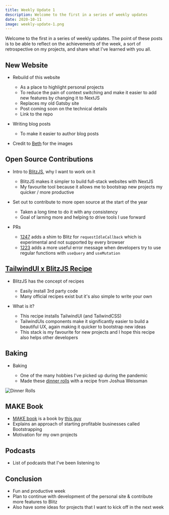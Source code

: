```yaml
---
title: Weekly Update 1
description: Welcome to the first in a series of weekly updates
date: 2020-10-11
image: weekly-update-1.png
---
```


Welcome to the first in a series of weekly updates. The point of these posts is to be able to reflect on the achievements of the week, a sort of retrospective on my projects, and share what I've learned with you all.

## New Website

- Rebuild of this website

  - As a place to highlight personal projects
  - To reduce the pain of context switching and make it easier to add new features by changing it to NextJS
  - Replaces my old Gatsby site
  - Post coming soon on the technical details
  - Link to the repo

- Writing blog posts

  - To make it easier to author blog posts

- Credit to [Beth](https://bethdavenport.design) for the images

## Open Source Contributions

- Intro to [BlitzJS](https://blitzjs.com/), why I want to work on it

  - BlitzJS makes it simpler to build full-stack websites with NextJS
  - My favourite tool because it allows me to bootstrap new projects my quicker / more productive

- Set out to contribute to more open source at the start of the year

  - Taken a long time to do it with any consistency
  - Goal of larning more and helping to drive tools I use forward

- PRs
  - [1247](https://github.com/blitz-js/blitz/pull/1247) adds a shim to Blitz for `requestIdleCallback` which is experimental and not supported by every browser
  - [1223](https://github.com/blitz-js/blitz/pull/1223) adds a more useful error message when developers try to use regular functions with `useQuery` and `useMutation`

## [TailwindUI x BlitzJS Recipe](https://github.com/jamiedavenport/blitzjs-tailwindui-recipe)

- BlitzJS has the concept of recipes

  - Easily install 3rd party code
  - Many official recipes exist but it's also simple to write your own

- What is it?

  - This recipe installs TailwindUI (and TailwindCSS)
  - TailwindUIs components make it significantly easier to build a beautiful UX, again making it quicker to bootstrap new ideas
  - This stack is my favourite for new projects and I hope this recipe also helps other developers

## Baking

- Baking

  - One of the many hobbies I've picked up during the pandemic
  - Made these [dinner rolls](https://www.youtube.com/watch?v=M9le93pztbU&t=387s) with a recipe from Joshua Weissman

![Dinner Rolls](/images/dinner-rolls.jpeg)

## MAKE Book

- [MAKE book](https://makebook.io/) is a book by [this guy](https://twitter.com/levelsio)
- Explains an approach of starting profitable businesses called Bootstrapping
- Motivation for my own projects

## Podcasts

- List of podcasts that I've been listening to

## Conclusion

- Fun and productive week
- Plan to continue with development of the personal site & contribute more features to Blitz
- Also have some ideas for projects that I want to kick off in the next week
